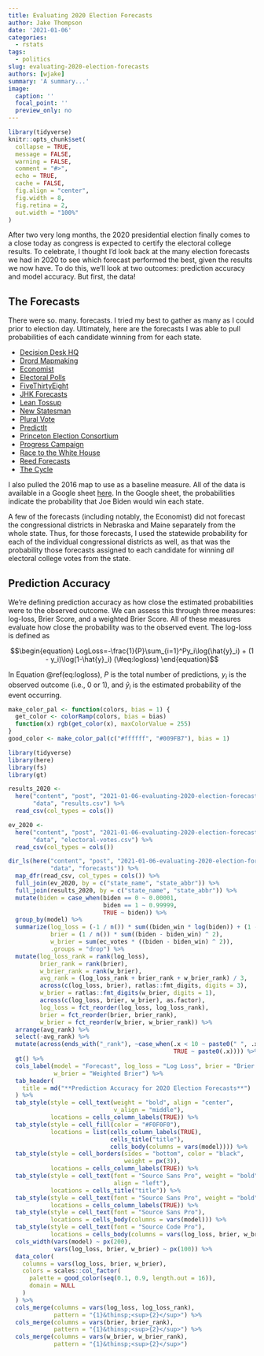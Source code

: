 ```yaml
---
title: Evaluating 2020 Election Forecasts
author: Jake Thompson
date: '2021-01-06'
categories:
  - rstats
tags:
  - politics
slug: evaluating-2020-election-forecasts
authors: [wjake]
summary: 'A summary...'
image:
  caption: ''
  focal_point: ''
  preview_only: no
---
```


```r
library(tidyverse)
knitr::opts_chunk$set(
  collapse = TRUE,
  message = FALSE,
  warning = FALSE,
  comment = "#>",
  echo = TRUE,
  cache = FALSE,
  fig.align = "center",
  fig.width = 8,
  fig.retina = 2,
  out.width = "100%"
)
```

After two very long months, the 2020 presidential election finally comes to a close today as congress is expected to certify the electoral college results. To celebrate, I thought I'd look back at the many election forecasts we had in 2020 to see which forecast performed the best, given the results we now have. To do this, we'll look at two outcomes: prediction accuracy and model accuracy. But first, the data!

## The Forecasts

There were so. many. forecasts. I tried my best to gather as many as I could prior to election day. Ultimately, here are the forecasts I was able to pull probabilities of each candidate winning from for each state.

* [Decision Desk HQ](https://forecast.decisiondeskhq.com/president)
* [Drord Mapmaking](https://splittingamerica.neocities.org/new.html)
* [Economist](https://projects.economist.com/us-2020-forecast/president)
* [Electoral Polls](https://electoralpolls.com/)
* [FiveThirtyEight](https://projects.fivethirtyeight.com/2020-election-forecast/)
* [JHK Forecasts](https://projects.jhkforecasts.com/presidential-forecast/)
* [Lean Tossup](https://leantossup.ca/us-presidency/)
* [New Statesman](https://www.newstatesman.com/international/2020/11/us-2020-presidential-election-forecast-model-will-donald-trump-or-joe-biden)
* [Plural Vote](http://www.pluralvote.com/article/2020-forecast/)
* [PredictIt](https://www.predictit.org/markets/13/Prez-Election)
* [Princeton Election Consortium](https://election.princeton.edu/for-fellow-geeks/)
* [Progress Campaign](https://www.ourprogress.org/forecast)
* [Race to the White House](https://www.racetothewh.com/president)
* [Reed Forecasts](https://reedforecasts.com/)
* [The Cycle](https://thecycle.news/news/september-2020-election-update)

I also pulled the 2016 map to use as a baseline measure. All of the data is available in a Google sheet [here](https://docs.google.com/spreadsheets/d/1CpMPWCHLfwByucZz9fzIH8ivHnIcfmrYUjKQ1tFTbFU/). In the Google sheet, the probabilities indicate the probability that Joe Biden would win each state.

A few of the forecasts (including notably, the Economist) did not forecast the congressional districts in Nebraska and Maine separately from the whole state. Thus, for those forecasts, I used the statewide probability for each of the individual congressional districts as well, as that was the probability those forecasts assigned to each candidate for winning *all* electoral college votes from the state.

## Prediction Accuracy

We're defining prediction accuracy as how close the estimated probabilities were to the observed outcome. We can assess this through three measures: log-loss, Brier Score, and a weighted Brier Score. All of these measures evaluate how close the probability was to the observed event. The log-loss is defined as

$$\begin{equation}
  LogLoss=-\frac{1}{P}\sum_{i=1}^Py_i\log(\hat{y}_i) + (1 - y_i)\log(1-\hat{y}_i)
  (\#eq:logloss)
\end{equation}$$

In Equation \@ref(eq:logloss), $P$ is the total number of predictions, $y_i$ is the observed outcome (i.e., 0 or 1), and $\hat{y}_i$ is the estimated probability of the event occurring.

```r
make_color_pal <- function(colors, bias = 1) {
  get_color <- colorRamp(colors, bias = bias)
  function(x) rgb(get_color(x), maxColorValue = 255)
}
good_color <- make_color_pal(c("#ffffff", "#009FB7"), bias = 1)
```


```r
library(tidyverse)
library(here)
library(fs)
library(gt)

results_2020 <-
  here("content", "post", "2021-01-06-evaluating-2020-election-forecasts",
       "data", "results.csv") %>%
  read_csv(col_types = cols())

ev_2020 <-
  here("content", "post", "2021-01-06-evaluating-2020-election-forecasts",
       "data", "electoral-votes.csv") %>%
  read_csv(col_types = cols())

dir_ls(here("content", "post", "2021-01-06-evaluating-2020-election-forecasts",
            "data", "forecasts")) %>%
  map_dfr(read_csv, col_types = cols()) %>%
  full_join(ev_2020, by = c("state_name", "state_abbr")) %>%
  full_join(results_2020, by = c("state_name", "state_abbr")) %>%
  mutate(biden = case_when(biden == 0 ~ 0.00001,
                           biden == 1 ~ 0.99999,
                           TRUE ~ biden)) %>%
  group_by(model) %>%
  summarize(log_loss = (-1 / n()) * sum((biden_win * log(biden)) + (1 - biden_win) * log(1 - biden)),
            brier = (1 / n()) * sum((biden - biden_win) ^ 2),
            w_brier = sum(ec_votes * ((biden - biden_win) ^ 2)),
            .groups = "drop") %>%
  mutate(log_loss_rank = rank(log_loss),
         brier_rank = rank(brier),
         w_brier_rank = rank(w_brier),
         avg_rank = (log_loss_rank + brier_rank + w_brier_rank) / 3,
         across(c(log_loss, brier), ratlas::fmt_digits, digits = 3),
         w_brier = ratlas::fmt_digits(w_brier, digits = 1),
         across(c(log_loss, brier, w_brier), as.factor),
         log_loss = fct_reorder(log_loss, log_loss_rank),
         brier = fct_reorder(brier, brier_rank),
         w_brier = fct_reorder(w_brier, w_brier_rank)) %>%
  arrange(avg_rank) %>%
  select(-avg_rank) %>%
  mutate(across(ends_with("_rank"), ~case_when(.x < 10 ~ paste0(" ", .x),
                                               TRUE ~ paste0(.x)))) %>%
  gt() %>%
  cols_label(model = "Forecast", log_loss = "Log Loss", brier = "Brier Score",
             w_brier = "Weighted Brier") %>%
  tab_header(
    title = md("**Prediction Accuracy for 2020 Election Forecasts**")
  ) %>%
  tab_style(style = cell_text(weight = "bold", align = "center",
                              v_align = "middle"),
            locations = cells_column_labels(TRUE)) %>%
  tab_style(style = cell_fill(color = "#F0F0F0"),
            locations = list(cells_column_labels(TRUE),
                             cells_title("title"),
                             cells_body(columns = vars(model)))) %>%
  tab_style(style = cell_borders(sides = "bottom", color = "black",
                                 weight = px(3)),
            locations = cells_column_labels(TRUE)) %>%
  tab_style(style = cell_text(font = "Source Sans Pro", weight = "bold",
                              align = "left"),
            locations = cells_title("title")) %>%
  tab_style(style = cell_text(font = "Source Sans Pro", weight = "bold"),
            locations = cells_column_labels(TRUE)) %>%
  tab_style(style = cell_text(font = "Source Sans Pro"),
            locations = cells_body(columns = vars(model))) %>%
  tab_style(style = cell_text(font = "Source Code Pro"),
            locations = cells_body(columns = vars(log_loss, brier, w_brier))) %>%
  cols_width(vars(model) ~ px(200),
             vars(log_loss, brier, w_brier) ~ px(100)) %>%
  data_color(
    columns = vars(log_loss, brier, w_brier),
    colors = scales::col_factor(
      palette = good_color(seq(0.1, 0.9, length.out = 16)),
      domain = NULL
    )
  ) %>%
  cols_merge(columns = vars(log_loss, log_loss_rank),
             pattern = "{1}&thinsp;<sup>{2}</sup>") %>%
  cols_merge(columns = vars(brier, brier_rank),
             pattern = "{1}&thinsp;<sup>{2}</sup>") %>%
  cols_merge(columns = vars(w_brier, w_brier_rank),
             pattern = "{1}&thinsp;<sup>{2}</sup>")
```

